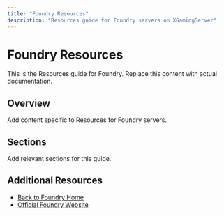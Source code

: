 ```yaml
---
title: "Foundry Resources"
description: "Resources guide for Foundry servers on XGamingServer"
---
```


# Foundry Resources

This is the Resources guide for Foundry. Replace this content with actual documentation.

## Overview

Add content specific to Resources for Foundry servers.

## Sections

Add relevant sections for this guide.

## Additional Resources

- [Back to Foundry Home](./index)
- [Official Foundry Website](https://example.com)
